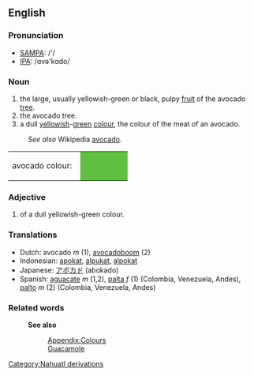 {{wikipedia}}
==English==
===Pronunciation===
*[[w:SAMPA|SAMPA]]: /'/
*[[w:IPA|IPA]]: /ɑvə'kɑdo/

===Noun===
#the large, usually yellowish-green or black, pulpy [[fruit]] of the avocado [[tree]].
#the avocado tree.
#a dull [[yellow]]ish-[[green]] [[color|colour]], the colour of the meat of an avocado.
:''See also'' Wikipedia [[w:avocado|avocado]].

<table><tr><td>avocado colour: &nbsp;</td>
<td bgcolor="#60C040" width="80">&nbsp; </td></tr></table>

===Adjective===
#of a dull yellowish-green colour.

=== Translations ===
*Dutch: avocado ''m'' (1), [[avocadoboom]] (2)
*Indonesian: [[apokat]], [[alpukat]], [[alpokat]]
*Japanese: [[アボカド]] (abokado)
*Spanish: [[aguacate]] ''m'' (1,2), [[palta]] ''f'' (1) (Colombia, Venezuela, Andes), [[palto]] ''m'' (2) (Colombia, Venezuela, Andes)

===Related words===
:'''See also''' 
::[[Wiktionary_Appendix:Colours|Appendix:Colours]]
::[[Guacamole]]
[[Category:Nahuatl derivations]]